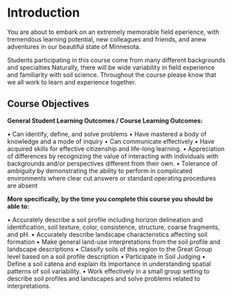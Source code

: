 # Introduction

You are about to embark on an extremely memorable field eperience, with tremendous learning potential, new colleagues and friends, and anew adventures in our beautiful state of Minnesota. 

Students participating in this course come from many different backgrounds and specialties Naturally, there will be wide variability in field experience and familiarity with soil science. Throughout the course please know that we all work to learn and experience together. 

## Course Objectives

**General Student Learning Outcomes / Course Learning Outcomes:**

•	Can identify, define, and solve problems
•	Have mastered a body of knowledge and a mode of inquiry
•	Can communicate effectively
•	Have acquired skills for effective citizenship and life-long learning.
•	Appreciation of differences by recognizing the value of interacting with individuals with backgrounds and/or perspectives different from their own. 
•	Tolerance of ambiguity by demonstrating the ability to perform in complicated environments where clear cut answers or standard operating procedures are absent

**More specifically, by the time you complete this course you should be able to:**

•	Accurately describe a soil profile including horizon delineation and identification, soil texture, color, consistence, structure, coarse fragments, and pH.
•	Accurately describe landscape characteristics affecting soil formation
•	Make general land-use interpretations from the soil profile and landscape descriptions
•	Classify soils of this region to the Great Group level based on a soil profile description
•	Participate in Soil Judging
•	Define a soil catena and explain its importance in understanding spatial patterns of soil variability.
•	Work effectively in a small group setting to describe soil profiles and landscapes and solve problems related to interpretations.
